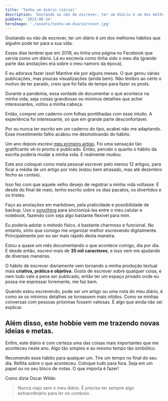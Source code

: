 ```yaml
---
title: 'Tenha um diário (sério)'
description: 'Gostando ou não de escrever, ter um diário é um dos melhores hábitos que alguém pode ter para a sua vida.'
pubDate: '2023-06-24'
heroImage: './assets/tenha-um-diario/cover.jpg'
---
```


Gostando ou não de escrever, ter um diário é um dos melhores hábitos que alguém pode ter para a sua vida.

Esses dias lembrei que em 2019, eu tinha uma página no Facebook que servia como um diário. Lá eu escrevia como tinha sido o meu dia (grande parte das anotações era sobre o meu namoro da época).

E eu adorava fazer isso! Mantive ele por alguns meses. O que gerou várias publicações, mas poucas visualizações (ainda bem). Não lembro ao certo o motivo de ter parado, creio que foi falta de tempo para fazer os posts.

Durante a pandemia, essa vontade de documentar o que acontece na minha vida, seja coisas grandiosas ou mínimos detalhes que achei interessantes, voltou a minha cabeça.

Então, comprei um caderno com folhas pontilhadas com esse intuito. A experiência foi interessante, só que em grande parte desconfortável.

Por eu nunca ter escrito em um caderno do tipo, acabei não me adaptando. Esse investimento falho acabou me desmotivando do hábito.

Um ano depois escrevi [meu primeiro artigo](https://medium.com/@thenzolima/minha-experi%C3%AAncia-com-linux-no-desktop-at%C3%A9-agora-f259a9bad235). Foi uma sensação tão gratificante vê-lo pronto e publicado. Então, percebi o quanto o hábito da escrita poderia mudar a minha vida. E realmente mudou.

Este ano coloquei como meta pessoal escrever pelo menos 12 artigos, para ficar a média de um artigo por mês (estou bem atrasado, mas até dezembro fecho as contas).

Isso fez com que aquele velho desejo de registrar a minha vida voltasse. E desde do final de maio, tenho escrito sobre os dias pacatos, os divertidos e os tristes.

Faço as anotações em markdown, pela praticidade e possibilidade de backup. Uso o [syncthing](https://syncthing.net/) para sincronizá-las entre o meu celular e notebook, fazendo com seja algo bastante flexível para mim.

Eu poderia adotar o método físico, é bastante charmoso e funcional. No entanto, sinto que consigo me organizar melhor escrevendo digitalmente. Principalmente por eu ser mais rápido desta maneira.

Estou a quase um mês documentando o que acontece comigo, dia por dia. E desde então, escrevi mais de **35 mil caracteres**, e isso vem me ajudando de diversas maneiras.

O hábito de escrever diariamente vem tornando a minha produção textual mais **criativa, prática e objetiva.** Gosto de escrever sobre qualquer coisa, e nem tudo vale a pena ser publicado, então ter um espaço privado onde eu possa me expressar livremente, me faz bem.

Quando estou escrevendo, pode ser um artigo ou uma nota do meu diário, é como se os mínimos detalhes se tornassem mais nítidos. Como se minhas conversas com pessoas próximas fossem valiosas. É algo que ainda não sei explicar.

## Além disso, este hobbie vem me trazendo novas ideias e metas.

Enfim, este diário é com certeza uma das coisas mais importantes que me aconteceu neste ano. Algo tão simples e ao mesmo tempo tão simbólico.

Recomendo esse hábito para qualquer um. Tire um tempo no final do seu dia. Reflita sobre o que aconteceu. Coloque tudo para fora. Seja em um papel ou no seu bloco de notas. O que importa é fazer!

Como dizia Oscar Wilde:

> Nunca viajo sem o meu diário. É preciso ter sempre algo extraordinário para ler no comboio.